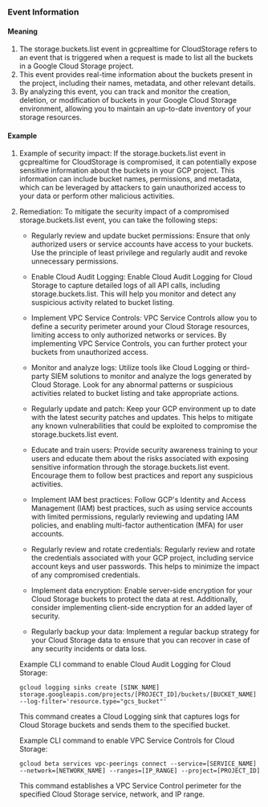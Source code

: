 
### Event Information

#### Meaning

1. The storage.buckets.list event in gcprealtime for CloudStorage refers to an event that is triggered when a request is made to list all the buckets in a Google Cloud Storage project.
2. This event provides real-time information about the buckets present in the project, including their names, metadata, and other relevant details.
3. By analyzing this event, you can track and monitor the creation, deletion, or modification of buckets in your Google Cloud Storage environment, allowing you to maintain an up-to-date inventory of your storage resources.

#### Example

1. Example of security impact: If the storage.buckets.list event in gcprealtime for CloudStorage is compromised, it can potentially expose sensitive information about the buckets in your GCP project. This information can include bucket names, permissions, and metadata, which can be leveraged by attackers to gain unauthorized access to your data or perform other malicious activities.

2. Remediation: To mitigate the security impact of a compromised storage.buckets.list event, you can take the following steps:

   - Regularly review and update bucket permissions: Ensure that only authorized users or service accounts have access to your buckets. Use the principle of least privilege and regularly audit and revoke unnecessary permissions.

   - Enable Cloud Audit Logging: Enable Cloud Audit Logging for Cloud Storage to capture detailed logs of all API calls, including storage.buckets.list. This will help you monitor and detect any suspicious activity related to bucket listing.

   - Implement VPC Service Controls: VPC Service Controls allow you to define a security perimeter around your Cloud Storage resources, limiting access to only authorized networks or services. By implementing VPC Service Controls, you can further protect your buckets from unauthorized access.

   - Monitor and analyze logs: Utilize tools like Cloud Logging or third-party SIEM solutions to monitor and analyze the logs generated by Cloud Storage. Look for any abnormal patterns or suspicious activities related to bucket listing and take appropriate actions.

   - Regularly update and patch: Keep your GCP environment up to date with the latest security patches and updates. This helps to mitigate any known vulnerabilities that could be exploited to compromise the storage.buckets.list event.

   - Educate and train users: Provide security awareness training to your users and educate them about the risks associated with exposing sensitive information through the storage.buckets.list event. Encourage them to follow best practices and report any suspicious activities.

   - Implement IAM best practices: Follow GCP's Identity and Access Management (IAM) best practices, such as using service accounts with limited permissions, regularly reviewing and updating IAM policies, and enabling multi-factor authentication (MFA) for user accounts.

   - Regularly review and rotate credentials: Regularly review and rotate the credentials associated with your GCP project, including service account keys and user passwords. This helps to minimize the impact of any compromised credentials.

   - Implement data encryption: Enable server-side encryption for your Cloud Storage buckets to protect the data at rest. Additionally, consider implementing client-side encryption for an added layer of security.

   - Regularly backup your data: Implement a regular backup strategy for your Cloud Storage data to ensure that you can recover in case of any security incidents or data loss.

   Example CLI command to enable Cloud Audit Logging for Cloud Storage:

   ```
   gcloud logging sinks create [SINK_NAME] storage.googleapis.com/projects/[PROJECT_ID]/buckets/[BUCKET_NAME] --log-filter='resource.type="gcs_bucket"'
   ```

   This command creates a Cloud Logging sink that captures logs for Cloud Storage buckets and sends them to the specified bucket.

   Example CLI command to enable VPC Service Controls for Cloud Storage:

   ```
   gcloud beta services vpc-peerings connect --service=[SERVICE_NAME] --network=[NETWORK_NAME] --ranges=[IP_RANGE] --project=[PROJECT_ID]
   ```

   This command establishes a VPC Service Control perimeter for the specified Cloud Storage service, network, and IP range.

